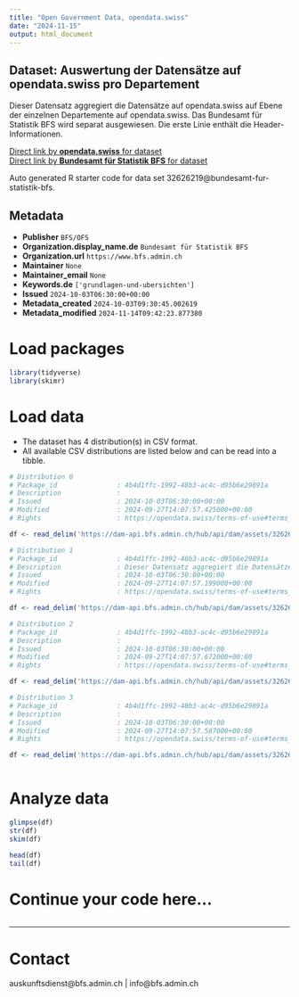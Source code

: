 ```yaml
---
title: "Open Government Data, opendata.swiss"
date: "2024-11-15"
output: html_document
---
```


## Dataset: Auswertung der Datensätze auf opendata.swiss pro Departement

Dieser Datensatz aggregiert die Datensätze auf opendata.swiss auf Ebene der einzelnen Departemente auf opendata.swiss. Das Bundesamt für Statistik BFS wird separat ausgewiesen. Die erste Linie enthält die Header-Informationen.

[Direct link by **opendata.swiss** for dataset](https://opendata.swiss/de/dataset/auswertung-der-datensatze-auf-opendata-swiss-pro-departement)<br>
[Direct link by **Bundesamt für Statistik BFS** for dataset](https://www.bfs.admin.ch/asset/de/ts-d-00.02-OGD-02)

Auto generated R starter code for data set 32626219@bundesamt-fur-statistik-bfs.

## Metadata

- **Publisher** `BFS/OFS`
- **Organization.display_name.de** `Bundesamt für Statistik BFS`
- **Organization.url** `https://www.bfs.admin.ch`
- **Maintainer** `None`
- **Maintainer_email** `None`
- **Keywords.de** `['grundlagen-und-ubersichten']`
- **Issued** `2024-10-03T06:30:00+00:00`
- **Metadata_created** `2024-10-03T09:30:45.002619`
- **Metadata_modified** `2024-11-14T09:42:23.877380`


# Load packages

```r

library(tidyverse)
library(skimr)

```

# Load data

-   The dataset has 4 distribution(s) in CSV format.
-   All available CSV distributions are listed below and can be read into a tibble.

```r

# Distribution 0
# Package_id               : 4b4d1ffc-1992-48b3-ac4c-d95b6e29891a
# Description              : 
# Issued                   : 2024-10-03T06:30:00+00:00
# Modified                 : 2024-09-27T14:07:57.425000+00:00
# Rights                   : https://opendata.swiss/terms-of-use#terms_open

df <- read_delim('https://dam-api.bfs.admin.ch/hub/api/dam/assets/32626240/master')

# Distribution 1
# Package_id               : 4b4d1ffc-1992-48b3-ac4c-d95b6e29891a
# Description              : Dieser Datensatz aggregiert die Datensätze auf opendata.swiss auf Ebene der einzelnen Departemente auf opendata.swiss. Das Bundesamt für Statistik BFS wird separat ausgewiesen. Die erste Linie enthält die Header-Informationen.
# Issued                   : 2024-10-03T06:30:00+00:00
# Modified                 : 2024-09-27T14:07:57.199000+00:00
# Rights                   : https://opendata.swiss/terms-of-use#terms_open

df <- read_delim('https://dam-api.bfs.admin.ch/hub/api/dam/assets/32626225/master')

# Distribution 2
# Package_id               : 4b4d1ffc-1992-48b3-ac4c-d95b6e29891a
# Description              : 
# Issued                   : 2024-10-03T06:30:00+00:00
# Modified                 : 2024-09-27T14:07:57.672000+00:00
# Rights                   : https://opendata.swiss/terms-of-use#terms_open

df <- read_delim('https://dam-api.bfs.admin.ch/hub/api/dam/assets/32626234/master')

# Distribution 3
# Package_id               : 4b4d1ffc-1992-48b3-ac4c-d95b6e29891a
# Description              : 
# Issued                   : 2024-10-03T06:30:00+00:00
# Modified                 : 2024-09-27T14:07:57.587000+00:00
# Rights                   : https://opendata.swiss/terms-of-use#terms_open

df <- read_delim('https://dam-api.bfs.admin.ch/hub/api/dam/assets/32626229/master')



```

# Analyze data

```r

glimpse(df)
str(df)
skim(df)

head(df)
tail(df)

```

# Continue your code here...

```r

```

------------------------------------------------------------------------

# Contact

auskunftsdienst@bfs.admin.ch | info@bfs.admin.ch
